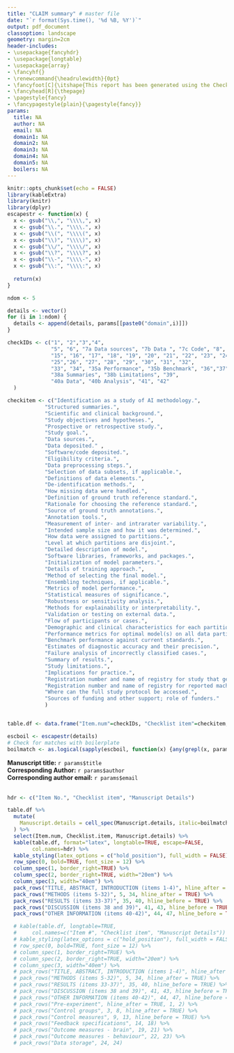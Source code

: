 ---
title: "CLAIM summary" # master file
date: "`r format(Sys.time(), '%d %B, %Y')`"
output: pdf_document
classoption: landscape
geometry: margin=2cm
header-includes:
- \usepackage{fancyhdr}
- \usepackage{longtable}
- \usepackage{array}
- \fancyhf{}
- \renewcommand{\headrulewidth}{0pt}
- \fancyfoot[C]{\itshape{This report has been generated using the Checklist for Artificial Intelligence in Medical Imaging (CLAIM) online version (https://claim.shinyapps.io/CLAIM/), adapted from the CLAIM manuscript, which is freely available here https://pubs.rsna.org/doi/10.1148/ryai.2020200029.}}
- \fancyhead[R]{\thepage}
- \pagestyle{fancy}
- \fancypagestyle{plain}{\pagestyle{fancy}}
params:
  title: NA
  author: NA
  email: NA
  domain1: NA
  domain2: NA
  domain3: NA
  domain4: NA
  domain5: NA
  boilers: NA
---


```{r setup, include=FALSE}
knitr::opts_chunk$set(echo = FALSE)
library(kableExtra)
library(knitr)
library(dplyr)
escapestr <- function(x) {
  x <- gsub("\\,", "\\\\,", x)
  x <- gsub("\\.", "\\\\.", x)
  x <- gsub("\\(", "\\\\(", x)
  x <- gsub("\\)", "\\\\)", x)
  x <- gsub("\\/", "\\\\/", x)
  x <- gsub("\\?", "\\\\?", x)
  x <- gsub("\\-", "\\\\-", x)
  x <- gsub("\\:", "\\\\:", x)
  
  return(x)
}
```

```{r, echo=FALSE}
ndom <- 5

details <- vector()
for (i in 1:ndom) {
  details <- append(details, params[[paste0("domain",i)]])
}

checkIDs <- c("1", "2","3","4",
              "5", "6", "7a Data sources", "7b Data ", "7c Code", "8", "9", "10","11", "12", "13", "14", 
              "15", "16", "17", "18", "19", "20", "21", "22", "23", "24", 
              "25","26", "27", "28", "29", "30", "31", "32", 
              "33", "34", "35a Performance", "35b Benchmark", "36","37",
              "38a Summaries", "38b Limitations", "39",  
              "40a Data", "40b Analysis", "41", "42"
  )

checkitem <- c("Identification as a study of AI methodology.",
            "Structured summaries.",
            "Scientific and clinical background.",
            "Study objectives and hypotheses.",
            "Prospective or retrospective study.",
            "Study goal.",
            "Data sources.",
            "Data deposited." , 
            "Software/code deposited.",
            "Eligibility criteria.",
            "Data preprocessing steps.",
            "Selection of data subsets, if applicable.",
            "Definitions of data elements.",
            "De-identification methods.",
            "How missing data were handled.",
            "Definition of ground truth reference standard.",
            "Rationale for choosing the reference standard.",
            "Source of ground truth annotations.", 
            "Annotation tools.",
            "Measurement of inter- and intrarater variability.",
            "Intended sample size and how it was determined.",
            "How data were assigned to partitions.",
            "Level at which partitions are disjoint.",
            "Detailed description of model.", 
            "Software libraries, frameworks, and packages.", 
            "Initialization of model parameters.", 
            "Details of training approach.", 
            "Method of selecting the final model.", 
            "Ensembling techniques, if applicable.", 
            "Metrics of model performance.", 
            "Statistical measures of significance.", 
            "Robustness or sensitivity analysis.", 
            "Methods for explainability or interpretability.", 
            "Validation or testing on external data.", 
            "Flow of participants or cases.", 
            "Demographic and clinical characteristics for each partition.", 
            "Performance metrics for optimal model(s) on all data partitions", 
            "Benchmark performance against current standards.", 
            "Estimates of diagnostic accuracy and their precision.", 
            "Failure analysis of incorrectly classified cases.", 
            "Summary of results.",  
            "Study limitations.", 
            "Implications for practice.", 
            "Registration number and name of registry for study that generated raw data.", 
            "Registration number and name of registry for reported machine learning study.", 
            "Where can the full study protocol be accessed.", 
            "Sources of funding and other support; role of funders."
            )


table.df <- data.frame("Item.num"=checkIDs, "Checklist item"=checkitem, "Manuscript details"=details)

```


```{r}
escboil <- escapestr(details)
# Check for matches with boilerplate
boilmatch <- as.logical(sapply(escboil, function(x) {any(grepl(x, params$boilers))}))
```


**Manuscript title:** `r params$title`  
**Corresponding Author:** `r params$author`  
**Corresponding author email:** `r params$email`  
&nbsp;




\renewcommand{\arraystretch}{1.5}
```{r}
hdr <- c("Item No.", "Checklist item", "Manuscript Details")

table.df %>%
  mutate(
    Manuscript.details = cell_spec(Manuscript.details, italic=boilmatch)
  ) %>%
  select(Item.num, Checklist.item, Manuscript.details) %>%
  kable(table.df, format="latex", longtable=TRUE, escape=FALSE,
        col.names=hdr) %>%
  kable_styling(latex_options = c("hold_position"), full_width = FALSE) %>%
  row_spec(0, bold=TRUE, font_size = 12) %>%
  column_spec(1, border_right=TRUE) %>%
  column_spec(2, border_right=TRUE, width="20em") %>%
  column_spec(3, width="40em") %>%
  pack_rows("TITLE, ABSTRACT, INTRODUCTION (items 1-4)", hline_after = TRUE, 1, 4) %>%
  pack_rows("METHODS (items 5-32)", 5, 34, hline_after = TRUE) %>%
  pack_rows("RESULTS (items 33-37)", 35, 40, hline_before = TRUE) %>%
  pack_rows("DISCUSSION (items 38 and 39)", 41, 43, hline_before = TRUE) %>%
  pack_rows("OTHER INFORMATION (items 40-42)", 44, 47, hline_before = TRUE)

  # kable(table.df, longtable=TRUE,
  #     col.names=c("Item #", "Checklist item", "Manuscript Details")) %>%
  # kable_styling(latex_options = c("hold_position"), full_width = FALSE) %>%
  # row_spec(0, bold=TRUE, font_size = 12) %>%
  # column_spec(1, border_right=TRUE) %>%
  # column_spec(2, border_right=TRUE, width="20em") %>%
  # column_spec(3, width="40em") %>%
  # pack_rows("TITLE, ABSTRACT, INTRODUCTION (items 1-4)", hline_after = TRUE, 1, 4) %>%
  # pack_rows("METHODS (items 5-32)", 5, 34, hline_after = TRUE) %>%
  # pack_rows("RESULTS (items 33-37)", 35, 40, hline_before = TRUE) %>%
  # pack_rows("DISCUSSION (items 38 and 39)", 41, 43, hline_before = TRUE) %>%
  # pack_rows("OTHER INFORMATION (items 40-42)", 44, 47, hline_before = TRUE)
  # pack_rows("Pre-experiment", hline_after = TRUE, 1, 2) %>%
  # pack_rows("Control groups", 3, 8, hline_after = TRUE) %>%
  # pack_rows("Control measures", 9, 13, hline_before = TRUE) %>%
  # pack_rows("Feedback specifications", 14, 18) %>%
  # pack_rows("Outcome measures - brain", 19, 21) %>%
  # pack_rows("Outcome measures - behaviour", 22, 23) %>%
  # pack_rows("Data storage", 24, 24)
```
